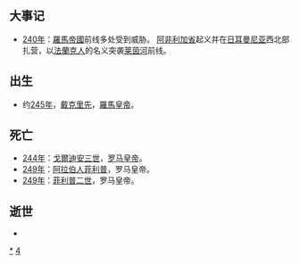 {{unreferenced|time=2018-08-23T08:35:24+00:00}}
{{DecadeTOC|240}}

== 大事记 ==
* [[240年|240年]]：[[羅馬帝國|羅馬帝國]]前线多处受到威胁。 [[阿非利加_(羅馬行省)|阿非利加省]]起义并在[[日耳曼尼亚|日耳曼尼亚]]西北部扎营，以[[法蘭克人|法蘭克人]]的名义突袭[[莱茵河|莱茵河]]前线。
== 出生 ==
* 约[[245年|245年]]，[[戴克里先|戴克里先]]，[[羅馬皇帝|羅馬皇帝]]。

==死亡==
*[[244年|244年]]：[[戈爾迪安三世|戈爾迪安三世]]，[[羅馬皇帝列表|罗马皇帝]]。
*[[249年|249年]]：[[阿拉伯人菲利普|阿拉伯人菲利普]]，罗马皇帝。
*[[249年|249年]]：[[菲利普二世|菲利普二世]]，罗马皇帝。

== 逝世 ==
*

{{世紀|3}}

[[Category:240年代|*]]
[[Category:3世纪各年代|4]]
